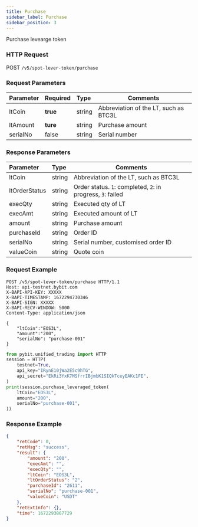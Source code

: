 ```yaml
---
title: Purchase
sidebar_label: Purchase
sidebar_position: 3
---
```

Purchase levearge token

### HTTP Request
POST `/v5/spot-lever-token/purchase`

### Request Parameters
| Parameter | Required | Type | Comments|
|:----- |:-------|:-----|------ |
|ltCoin |**true** |string |Abbreviation of the LT, such as BTC3L|
|ltAmount |**ture** |string	|Purchase amount|
|serialNo |false |string |Serial number|

### Response Parameters
| Parameter | Type | Comments|
|:----- |:-----|----- |
|ltCoin |string |Abbreviation of the LT, such as BTC3L |
|ltOrderStatus |string |Order status. `1`: completed, `2`: in progress, `3`: failed |
|execQty |string |Executed qty of LT |
|execAmt |string |Executed amount of LT |
|amount	|string	|Purchase amount |
|purchaseId	|string	|Order ID |
|serialNo |string |Serial number, customised order ID |
|valueCoin |string |Quote coin |

### Request Example

<Tabs groupId="programming-languages">
<TabItem value="http" label="HTTP">

```http
POST /v5/spot-lever-token/purchase HTTP/1.1
Host: api-testnet.bybit.com
X-BAPI-API-KEY: XXXXX
X-BAPI-TIMESTAMP: 1672294730346
X-BAPI-SIGN: XXXXX
X-BAPI-RECV-WINDOW: 5000
Content-Type: application/json

{
    "ltCoin":"EOS3L",
    "amount":"200",
    "serialNo": "purchase-001"
}
```

</TabItem>
<TabItem value="python" label="Python">

```python
from pybit.unified_trading import HTTP
session = HTTP(
    testnet=True,
    api_key="IRynE10jWa2E5c9hTG",
    api_secret="EkRi3YxK7MSfrrIBjmbK1SIQkTceyEAKc1FE",
)
print(session.purchase_leveraged_token(
    ltCoin="EOS3L",
    amount="200",
    serialNo="purchase-001",
))
```

</TabItem>
</Tabs>

### Response Example

```json
{
    "retCode": 0,
    "retMsg": "success",
    "result": {
        "amount": "200",
        "execAmt": "",
        "execQty": "",
        "ltCoin": "EOS3L",
        "ltOrderStatus": "2",
        "purchaseId": "2611",
        "serialNo": "purchase-001",
        "valueCoin": "USDT"
    },
    "retExtInfo": {},
    "time": 1672293867729
}
```